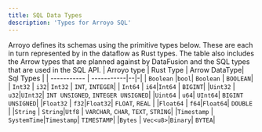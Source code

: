 ```yaml
---
title: SQL Data Types
description: 'Types for Arroyo SQL'
---
```


Arroyo defines its schemas using the primitive types below. 
These are each in turn represented by in the dataflow as Rust types.
The table also includes the Arrow types that are planned against by DataFusion 
and the SQL types that are used in the SQL API.
| Arroyo type | Rust Type | Arrow DataType| Sql Types  |
| ----------- | -----------|--|-|
| `Boolean`     |`bool`| `Boolean` | `BOOLEAN`|
| `Int32`       | `i32`| `Int32` | `INT`, `INTEGER`|
| `Int64`       | `i64`|`Int64` | `BIGINT`|
|`Uint32`       | `u32`|`UInt32`| `INT UNSIGNED`, `INTEGER UNSIGNED`|
|`Uint64`       | `u64`| `UInt64`| `BIGINT UNSIGNED`|
|`Float32`      | `f32`|`Float32`| `FLOAT`, `REAL`      |
|`Float64`      | `f64`|`Float64`| `DOUBLE` |
|`String`       | `String`|`Utf8` | `VARCHAR`, `CHAR`, `TEXT`, `STRING`|
|`Timestamp`    | `SystemTime`|`Timestamp`| `TIMESTAMP`|
|`Bytes`        | `Vec<u8>`|`Binary`| `BYTEA`|